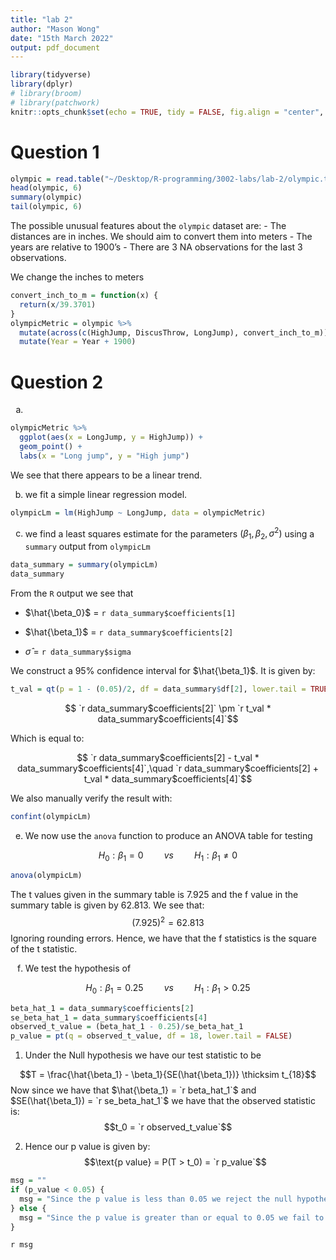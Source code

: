 ```yaml
---
title: "lab 2"
author: "Mason Wong"
date: "15th March 2022"
output: pdf_document
---
```

```r
library(tidyverse)
library(dplyr)
# library(broom)
# library(patchwork)
knitr::opts_chunk$set(echo = TRUE, tidy = FALSE, fig.align = "center", fig.pos = "H")
```

# Question 1

```r
olympic = read.table("~/Desktop/R-programming/3002-labs/lab-2/olympic.txt", sep = "\t", header = TRUE)
head(olympic, 6)
summary(olympic)
tail(olympic, 6)
```
The possible unusual features about the `olympic` dataset are: 
- The distances are in inches. We should aim to convert them into meters
- The years are relative to 1900's
- There are 3 NA observations for the last 3 observations. 

We change the inches to meters
```r
convert_inch_to_m = function(x) {
  return(x/39.3701)
}
olympicMetric = olympic %>% 
  mutate(across(c(HighJump, DiscusThrow, LongJump), convert_inch_to_m)) %>% 
  mutate(Year = Year + 1900)
```

# Question 2
(a) 

```r
olympicMetric %>% 
  ggplot(aes(x = LongJump, y = HighJump)) + 
  geom_point() + 
  labs(x = "Long jump", y = "High jump")
```
We see that there appears to be a linear trend. 

(b) we fit a simple linear regression model. 

```r
olympicLm = lm(HighJump ~ LongJump, data = olympicMetric)
```

(c) we find a least squares estimate for the parameters $(\beta_1, \beta_2, \sigma^2)$ using a `summary` output from `olympicLm`

```r
data_summary = summary(olympicLm)
data_summary
```
From the `R` output we see that 

- $\hat{\beta_0}$ = `r data_summary$coefficients[1]`

- $\hat{\beta_1}$ = `r data_summary$coefficients[2]`

- $\hat{\sigma}$ = `r data_summary$sigma`

We construct a 95% confidence interval for $\hat{\beta_1}$. It is given by: 
```r
t_val = qt(p = 1 - (0.05)/2, df = data_summary$df[2], lower.tail = TRUE)
```

$$ `r data_summary$coefficients[2]` \pm `r t_val * data_summary$coefficients[4]`$$

Which is equal to: 

$$ `r data_summary$coefficients[2] - t_val * data_summary$coefficients[4]`,\quad `r data_summary$coefficients[2] + t_val * data_summary$coefficients[4]`$$

We also manually verify the result with: 
```r
confint(olympicLm)
```
(e) We now use the `anova` function to produce an ANOVA table for testing 

$$H_0: \beta_1 = 0\quad\quad vs\quad\quad H_1: \beta_1 \neq 0$$
```r
anova(olympicLm)
```
The t values given in the summary table is $7.925$ and the f value in the summary table is given by $62.813$. We see that: 
$$(7.925)^2 = 62.813$$Ignoring rounding errors. Hence, we have that the f statistics is the square of the t statistic. 

(f) We test the hypothesis of

$$H_0: \beta_1 = 0.25 \quad\quad vs\quad\quad H_1: \beta_1 > 0.25$$ 
```r
beta_hat_1 = data_summary$coefficients[2]
se_beta_hat_1 = data_summary$coefficients[4]
observed_t_value = (beta_hat_1 - 0.25)/se_beta_hat_1
p_value = pt(q = observed_t_value, df = 18, lower.tail = FALSE)
```

  1. Under the Null hypothesis we have our test statistic to be
    
  $$T =  \frac{\hat{\beta_1} - \beta_1}{SE(\hat{\beta_1})} \thicksim t_{18}$$
    Now since we have that $\hat{\beta_1} = `r beta_hat_1`$ and $SE(\hat{\beta_1}) = `r se_beta_hat_1`$ we have that the observed statistic is:
  $$t_0 = `r observed_t_value`$$
  
  2. Hence our p value is given by: 
  $$\text{p value} = P(T > t_0) = `r p_value`$$
  
```r
msg = ""
if (p_value < 0.05) {
  msg = "Since the p value is less than 0.05 we reject the null hypothesis"
} else {
  msg = "Since the p value is greater than or equal to 0.05 we fail to reject the null hypothesis"
}
```

`r msg`
  
  